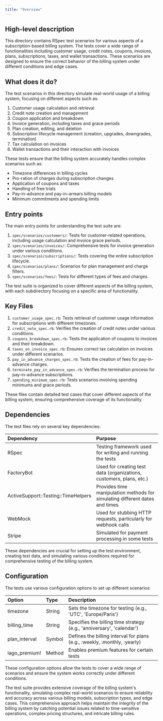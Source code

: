 ```yaml
---
title: "Overview"
---
```


## High-level description
This directory contains RSpec test scenarios for various aspects of a subscription-based billing system. The tests cover a wide range of functionalities including customer usage, credit notes, coupons, invoices, plans, subscriptions, taxes, and wallet transactions. These scenarios are designed to ensure the correct behavior of the billing system under different conditions and edge cases.

## What does it do?
The test scenarios in this directory simulate real-world usage of a billing system, focusing on different aspects such as:

1. Customer usage calculation and retrieval
2. Credit note creation and management
3. Coupon application and breakdown
4. Invoice generation, including taxes and grace periods
5. Plan creation, editing, and deletion
6. Subscription lifecycle management (creation, upgrades, downgrades, termination)
7. Tax calculation on invoices
8. Wallet transactions and their interaction with invoices

These tests ensure that the billing system accurately handles complex scenarios such as:
- Timezone differences in billing cycles
- Pro-ration of charges during subscription changes
- Application of coupons and taxes
- Handling of free trials
- Pay-in-advance and pay-in-arrears billing models
- Minimum commitments and spending limits

## Entry points
The main entry points for understanding the test suite are:

1. `spec/scenarios/customers/`: Tests for customer-related operations, including usage calculation and invoice grace periods.
2. `spec/scenarios/invoices/`: Comprehensive tests for invoice generation under various conditions.
3. `spec/scenarios/subscriptions/`: Tests covering the entire subscription lifecycle.
4. `spec/scenarios/plans/`: Scenarios for plan management and charge filters.
5. `spec/scenarios/fees/`: Tests for different types of fees and charges.

The test suite is organized to cover different aspects of the billing system, with each subdirectory focusing on a specific area of functionality.

## Key Files
1. `customer_usage_spec.rb`: Tests retrieval of customer usage information for subscriptions with different timezones.
2. `credit_note_spec.rb`: Verifies the creation of credit notes under various conditions.
3. `coupons_breakdown_spec.rb`: Tests the application of coupons to invoices and their breakdown.
4. `taxes_on_invoice_spec.rb`: Ensures correct tax calculation on invoices under different scenarios.
5. `pay_in_advance_charges_spec.rb`: Tests the creation of fees for pay-in-advance charges.
6. `terminate_pay_in_advance_spec.rb`: Verifies the termination process for pay-in-advance subscriptions.
7. `spending_minimum_spec.rb`: Tests scenarios involving spending minimums and grace periods.

These files contain detailed test cases that cover different aspects of the billing system, ensuring comprehensive coverage of its functionality.

## Dependencies
The test files rely on several key dependencies:

| Dependency | Purpose |
|:-----------|:--------|
| RSpec | Testing framework used for writing and running the tests |
| FactoryBot | Used for creating test data (organizations, customers, plans, etc.) |
| ActiveSupport::Testing::TimeHelpers | Provides time manipulation methods for simulating different dates and times |
| WebMock | Used for stubbing HTTP requests, particularly for webhook calls |
| Stripe | Simulated for payment processing in some tests |

These dependencies are crucial for setting up the test environment, creating test data, and simulating various conditions required for comprehensive testing of the billing system.

## Configuration
The tests use various configuration options to set up different scenarios:

| Option | Type | Description |
|:-------|:-----|:------------|
| timezone | String | Sets the timezone for testing (e.g., 'UTC', 'Europe/Paris') |
| billing_time | String | Specifies the billing time strategy (e.g., 'anniversary', 'calendar') |
| plan_interval | Symbol | Defines the billing interval for plans (e.g., :weekly, :monthly, :yearly) |
| lago_premium! | Method | Enables premium features for certain tests |

These configuration options allow the tests to cover a wide range of scenarios and ensure the system works correctly under different conditions.

The test suite provides extensive coverage of the billing system's functionality, simulating complex real-world scenarios to ensure reliability and accuracy across various billing models, subscription types, and edge cases. This comprehensive approach helps maintain the integrity of the billing system by catching potential issues related to time-sensitive operations, complex pricing structures, and intricate billing rules.